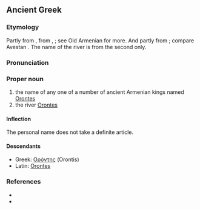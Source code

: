 ==Ancient Greek==
{{wikipedia|Orontid dynasty}}
{{wikipedia|Orontes River}}

===Etymology===
Partly from {{etyl|xme|grc}} {{recons|Arēvand|lang=xme}}, from {{etyl|ira|grc}} {{recons|Raivant-|lang=ira}}, {{recons|Rayivant-||possessing wealth|lang=ira}}; see Old Armenian {{term|Երուանդ|||sc=Armn|tr=Eruand|lang=xcl}} for more. And partly from {{etyl|xme|grc}} {{recons|Arvand|lang=xme}}; compare Avestan {{term||aurvant-|swift|lang=ae}} {{rfscript|Avestan}}. The name of the river is from the second only.

===Pronunciation===
{{grc-ipa-rows|o|r|o'|nt|ee|s}}

===Proper noun===
{{grc-proper noun|Ὀρόντου|m|first|Orontēs|Οροντης}}

# the name of any one of a number of ancient Armenian kings named [[Orontes]]
# the river [[Orontes]]

====Inflection====
{{grc-decl-1st-M-eta-pax|form=M-sing|Ὀρόντ|Ὀρόντ|Ὀροντ}}
The personal name does not take a definite article.

====Descendants====
* Greek: [[Ορόντης]] (Orontis)
* Latin: [[Orontes]]

===References===
* {{grc-wh-page|1019}}
* {{R:xcl:Perikhanyan|page=7}}